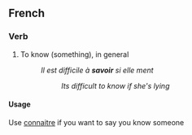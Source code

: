 ==French==

===Verb===
# To know (something), in general
#:''Il est difficile à '''savoir''' si elle ment''
#::''Its difficult to know if she's lying''
====Usage====
Use [[connaitre]] if you want to say you know someone